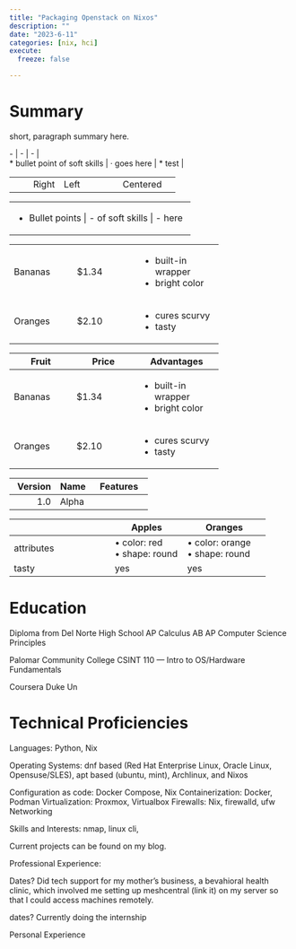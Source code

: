 ```yaml
---
title: "Packaging Openstack on Nixos"
description: ""
date: "2023-6-11"
categories: [nix, hci]
execute:
  freeze: false

---
```


# Summary

short, paragraph summary here.

| - | - | - |
| * bullet point of soft skills | · goes here | * test |

+--------------:+:--------------+:------------------:+
| Right         | Left          | Centered           |
+---------------+---------------+--------------------+

+:-:+:-:+:-:+
| - Bullet points | - of soft skills | - here |
+-+-+-+

+---------------+---------------+--------------------+
| Bananas       | $1.34         | - built-in wrapper |
|               |               | - bright color     |
+---------------+---------------+--------------------+
| Oranges       | $2.10         | - cures scurvy     |
|               |               | - tasty            |
+---------------+---------------+--------------------+

+---------------+---------------+--------------------+
| Fruit         | Price         | Advantages         |
+===============+===============+====================+
| Bananas       | $1.34         | - built-in wrapper |
|               |               | - bright color     |
+---------------+---------------+--------------------+
| Oranges       | $2.10         | - cures scurvy     |
|               |               | - tasty            |
+---------------+---------------+--------------------+

Version | Name | Features
-------:|------|----------
1.0     |Alpha | <ul><li>Supports</li><li>lists</li><li>with HTML</li></ul> |

|           | Apples | Oranges |
|-----------|--------|---------|
|attributes | • color: red <br> • shape: round | • color: orange <br> • shape: round |
|tasty      | yes | yes | 


# Education

Diploma from Del Norte High School
    AP Calculus AB
    AP Computer Science Principles

Palomar Community College
    CSINT 110 — Intro to OS/Hardware Fundamentals

Coursera Duke Un

# Technical Proficiencies

Languages: Python, Nix

Operating Systems: dnf based (Red Hat Enterprise Linux, Oracle Linux, Opensuse/SLES), apt based (ubuntu, mint), Archlinux, and Nixos

Configuration as code: Docker Compose, Nix
Containerization: Docker, Podman
Virtualization: Proxmox, Virtualbox
Firewalls: Nix, firewalld, ufw
Networking

Skills and Interests:
nmap, linux cli, 

Current projects can be found on my blog.

Professional Experience:



Dates?
Did tech support for my mother's business, a bevahioral health clinic, which involved me setting up meshcentral (link it) on my server so that I could access machines remotely.

dates?
Currently doing the internship


Personal Experience